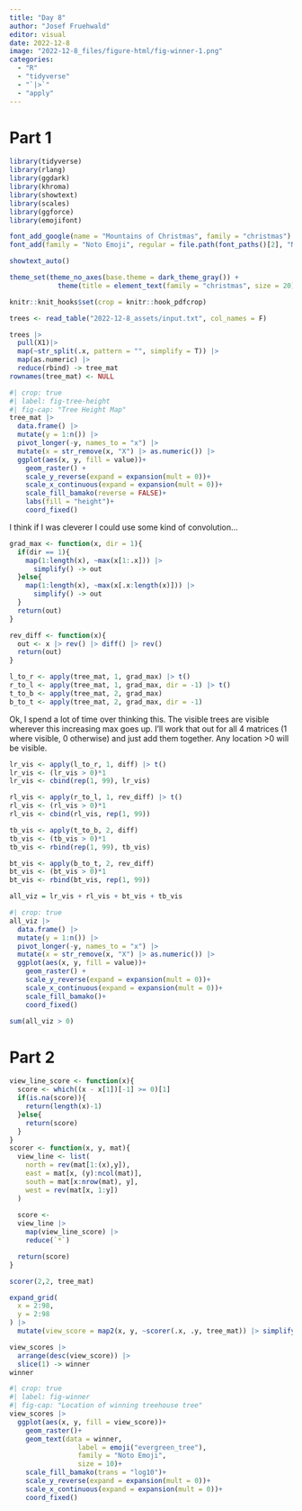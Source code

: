 ```yaml
---
title: "Day 8"
author: "Josef Fruehwald"
editor: visual
date: 2022-12-8
image: "2022-12-8_files/figure-html/fig-winner-1.png"
categories:
  - "R"
  - "tidyverse"
  - "`|>`"
  - "apply"
---
```


# Part 1

```r
library(tidyverse)
library(rlang)
library(ggdark)
library(khroma)
library(showtext)
library(scales)
library(ggforce)
library(emojifont)

font_add_google(name = "Mountains of Christmas", family = "christmas")
font_add(family = "Noto Emoji", regular = file.path(font_paths()[2], "NotoEmoji-VariableFont_wght.ttf"))

showtext_auto()

theme_set(theme_no_axes(base.theme = dark_theme_gray()) + 
            theme(title = element_text(family = "christmas", size = 20)))

knitr::knit_hooks$set(crop = knitr::hook_pdfcrop)
```

```r
trees <- read_table("2022-12-8_assets/input.txt", col_names = F)
```

```r
trees |>
  pull(X1)|>
  map(~str_split(.x, pattern = "", simplify = T)) |>
  map(as.numeric) |>
  reduce(rbind) -> tree_mat
rownames(tree_mat) <- NULL
```

```r
#| crop: true
#| label: fig-tree-height
#| fig-cap: "Tree Height Map"
tree_mat |>
  data.frame() |>
  mutate(y = 1:n()) |>
  pivot_longer(-y, names_to = "x") |>
  mutate(x = str_remove(x, "X") |> as.numeric()) |>
  ggplot(aes(x, y, fill = value))+
    geom_raster() +
    scale_y_reverse(expand = expansion(mult = 0))+
    scale_x_continuous(expand = expansion(mult = 0))+
    scale_fill_bamako(reverse = FALSE)+
    labs(fill = "height")+
    coord_fixed()
```

I think if I was cleverer I could use some kind of convolution...

```r
grad_max <- function(x, dir = 1){
  if(dir == 1){
    map(1:length(x), ~max(x[1:.x])) |>
      simplify() -> out
  }else{
    map(1:length(x), ~max(x[.x:length(x)])) |>
      simplify() -> out
  }
  return(out)
}

rev_diff <- function(x){
  out <- x |> rev() |> diff() |> rev()
  return(out)
}
```

```r
l_to_r <- apply(tree_mat, 1, grad_max) |> t()
r_to_l <- apply(tree_mat, 1, grad_max, dir = -1) |> t()
t_to_b <- apply(tree_mat, 2, grad_max)
b_to_t <- apply(tree_mat, 2, grad_max, dir = -1)
```

Ok, I spend a lot of time over thinking this. The visible trees are visible wherever this increasing max goes up. I'll work that out for all 4 matrices (1 where visible, 0 otherwise) and just add them together. Any location \>0 will be visible.

```r
lr_vis <- apply(l_to_r, 1, diff) |> t()
lr_vis <- (lr_vis > 0)*1
lr_vis <- cbind(rep(1, 99), lr_vis)
```

```r
rl_vis <- apply(r_to_l, 1, rev_diff) |> t()
rl_vis <- (rl_vis > 0)*1
rl_vis <- cbind(rl_vis, rep(1, 99))
```

```r
tb_vis <- apply(t_to_b, 2, diff)
tb_vis <- (tb_vis > 0)*1
tb_vis <- rbind(rep(1, 99), tb_vis)
```

```r
bt_vis <- apply(b_to_t, 2, rev_diff)
bt_vis <- (bt_vis > 0)*1
bt_vis <- rbind(bt_vis, rep(1, 99))
```

```r
all_viz = lr_vis + rl_vis + bt_vis + tb_vis
```

```r
#| crop: true
all_viz |>
  data.frame() |>
  mutate(y = 1:n()) |>
  pivot_longer(-y, names_to = "x") |>
  mutate(x = str_remove(x, "X") |> as.numeric()) |>
  ggplot(aes(x, y, fill = value))+
    geom_raster() +
    scale_y_reverse(expand = expansion(mult = 0))+
    scale_x_continuous(expand = expansion(mult = 0))+
    scale_fill_bamako()+
    coord_fixed()
```

```r
sum(all_viz > 0)
```

# Part 2

```r

view_line_score <- function(x){
  score <- which((x - x[1])[-1] >= 0)[1]
  if(is.na(score)){
    return(length(x)-1)
  }else{
    return(score)
  }
}
scorer <- function(x, y, mat){
  view_line <- list(
    north = rev(mat[1:(x),y]),
    east = mat[x, (y):ncol(mat)],
    south = mat[x:nrow(mat), y],
    west = rev(mat[x, 1:y])
  )
  
  score <- 
  view_line |>
    map(view_line_score) |>
    reduce(`*`)

  return(score)
}
```

```r
scorer(2,2, tree_mat)
```

```r
expand_grid(
  x = 2:98,
  y = 2:98
) |>
  mutate(view_score = map2(x, y, ~scorer(.x, .y, tree_mat)) |> simplify()) -> view_scores
```

```r
view_scores |>
  arrange(desc(view_score)) |>
  slice(1) -> winner
winner
```

```r
#| crop: true
#| label: fig-winner
#| fig-cap: "Location of winning treehouse tree"
view_scores |>
  ggplot(aes(x, y, fill = view_score))+
    geom_raster()+
    geom_text(data = winner, 
                 label = emoji("evergreen_tree"),
                 family = "Noto Emoji",
                 size = 10)+
    scale_fill_bamako(trans = "log10")+
    scale_y_reverse(expand = expansion(mult = 0))+
    scale_x_continuous(expand = expansion(mult = 0))+
    coord_fixed()  
```

```r

```
